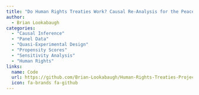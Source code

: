```yaml
---
title: "Do Human Rights Treaties Work? Causal Re-Analysis for the Peace Sciences"
author: 
  - Brian Lookabaugh
categories:
  - "Causal Inference"
  - "Panel Data"
  - "Quasi-Experimental Design"
  - "Propensity Scores"
  - "Sensitivity Analysis"
  - "Human Rights"
links:
  name: Code
  url: https://github.com/Brian-Lookabaugh/Human-Rights-Treaties-Project
  icon: fa-brands fa-github
---
```

